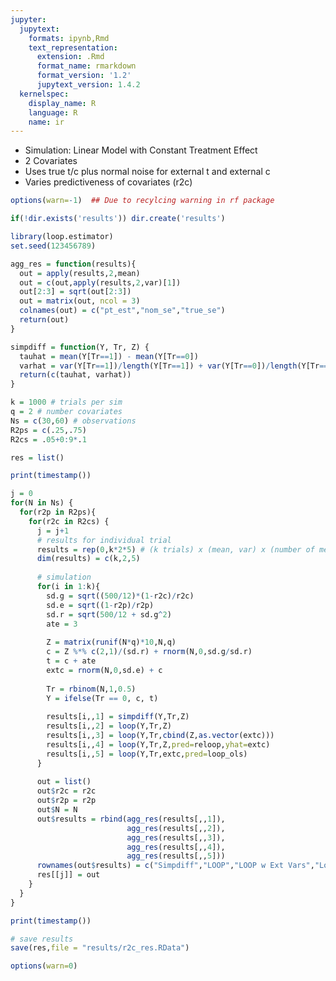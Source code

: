 ```yaml
---
jupyter:
  jupytext:
    formats: ipynb,Rmd
    text_representation:
      extension: .Rmd
      format_name: rmarkdown
      format_version: '1.2'
      jupytext_version: 1.4.2
  kernelspec:
    display_name: R
    language: R
    name: ir
---
```


* Simulation: Linear Model with Constant Treatment Effect
* 2 Covariates
* Uses true t/c plus normal noise for external t and external c
* Varies predictiveness of covariates (r2c)

```r
options(warn=-1)  ## Due to recylcing warning in rf package
```

```r
if(!dir.exists('results')) dir.create('results')
```


```r
library(loop.estimator)
set.seed(123456789)

agg_res = function(results){
  out = apply(results,2,mean)
  out = c(out,apply(results,2,var)[1])
  out[2:3] = sqrt(out[2:3])
  out = matrix(out, ncol = 3)
  colnames(out) = c("pt_est","nom_se","true_se")
  return(out)
}

simpdiff = function(Y, Tr, Z) {
  tauhat = mean(Y[Tr==1]) - mean(Y[Tr==0])
  varhat = var(Y[Tr==1])/length(Y[Tr==1]) + var(Y[Tr==0])/length(Y[Tr==0])
  return(c(tauhat, varhat))
}
```

```r
k = 1000 # trials per sim
q = 2 # number covariates
Ns = c(30,60) # observations
R2ps = c(.25,.75)
R2cs = .05+0:9*.1

res = list()

print(timestamp())

j = 0
for(N in Ns) {
  for(r2p in R2ps){
    for(r2c in R2cs) {
      j = j+1
      # results for individual trial
      results = rep(0,k*2*5) # (k trials) x (mean, var) x (number of methods)
      dim(results) = c(k,2,5)
      
      # simulation
      for(i in 1:k){
        sd.g = sqrt((500/12)*(1-r2c)/r2c)
        sd.e = sqrt((1-r2p)/r2p)
        sd.r = sqrt(500/12 + sd.g^2)
        ate = 3
        
        Z = matrix(runif(N*q)*10,N,q)
        c = Z %*% c(2,1)/(sd.r) + rnorm(N,0,sd.g/sd.r)
        t = c + ate
        extc = rnorm(N,0,sd.e) + c
        
        Tr = rbinom(N,1,0.5)
        Y = ifelse(Tr == 0, c, t)
        
        results[i,,1] = simpdiff(Y,Tr,Z)
        results[i,,2] = loop(Y,Tr,Z)
        results[i,,3] = loop(Y,Tr,cbind(Z,as.vector(extc)))
        results[i,,4] = loop(Y,Tr,Z,pred=reloop,yhat=extc)
        results[i,,5] = loop(Y,Tr,extc,pred=loop_ols)
      }
      
      out = list()
      out$r2c = r2c
      out$r2p = r2p
      out$N = N
      out$results = rbind(agg_res(results[,,1]),
                          agg_res(results[,,2]),
                          agg_res(results[,,3]),
                          agg_res(results[,,4]),
                          agg_res(results[,,5]))
      rownames(out$results) = c("Simpdiff","LOOP","LOOP w Ext Vars","Loop Ext","OLS with Interactions")
      res[[j]] = out
    }
  }
}

print(timestamp())

# save results
save(res,file = "results/r2c_res.RData")
```

```r
options(warn=0)  
```
